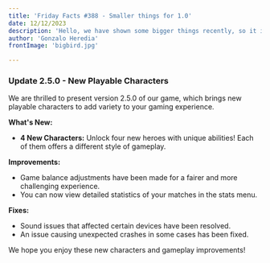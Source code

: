 ```yaml
---
title: 'Friday Facts #388 - Smaller things for 1.0'
date: 12/12/2023
description: 'Hello, we have shown some bigger things recently, so it is time to also show some smaller things, because the bigger things wouldnt shine that good without the smaller things working properly!'
author: 'Gonzalo Heredia'
frontImage: 'bigbird.jpg'

---
```


### **Update 2.5.0 - New Playable Characters**

We are thrilled to present version 2.5.0 of our game, which brings new playable characters to add variety to your gaming experience.

**What's New:**

- **4 New Characters:** Unlock four new heroes with unique abilities! Each of them offers a different style of gameplay.

**Improvements:**

- Game balance adjustments have been made for a fairer and more challenging experience.
- You can now view detailed statistics of your matches in the stats menu.

**Fixes:**

- Sound issues that affected certain devices have been resolved.
- An issue causing unexpected crashes in some cases has been fixed.

We hope you enjoy these new characters and gameplay improvements!

